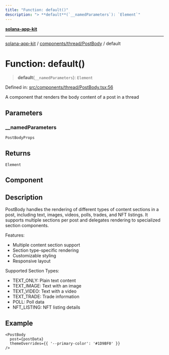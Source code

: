 ```yaml
---
title: "Function: default()"
description: "> **default**(`__namedParameters`): `Element`"
---
```


[**solana-app-kit**](../../../../README.mdx)

***

[solana-app-kit](../../../../README.mdx) / [components/thread/PostBody](../README.mdx) / default

# Function: default()

> **default**(`__namedParameters`): `Element`

Defined in: [src/components/thread/PostBody.tsx:56](https://github.com/SendArcade/solana-social-starter/blob/b27156124ee1831d644b1af765e8d55a2885cd4f/src/components/thread/PostBody.tsx#L56)

A component that renders the body content of a post in a thread

## Parameters

### \_\_namedParameters

`PostBodyProps`

## Returns

`Element`

## Component

## Description

PostBody handles the rendering of different types of content sections in a post,
including text, images, videos, polls, trades, and NFT listings. It supports
multiple sections per post and delegates rendering to specialized section components.

Features:
- Multiple content section support
- Section type-specific rendering
- Customizable styling
- Responsive layout

Supported Section Types:
- TEXT_ONLY: Plain text content
- TEXT_IMAGE: Text with an image
- TEXT_VIDEO: Text with a video
- TEXT_TRADE: Trade information
- POLL: Poll data
- NFT_LISTING: NFT listing details

## Example

```tsx
<PostBody
  post={postData}
  themeOverrides={{ '--primary-color': '#1D9BF0' }}
/>
```
